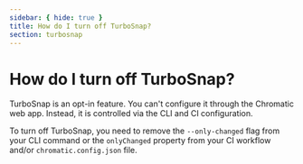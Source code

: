 ```yaml
---
sidebar: { hide: true }
title: How do I turn off TurboSnap?
section: turbosnap
---
```


# How do I turn off TurboSnap?

TurboSnap is an opt-in feature. You can't configure it through the Chromatic web app. Instead, it is controlled via the CLI and CI configuration.

To turn off TurboSnap, you need to remove the `--only-changed` flag from your CLI command or the `onlyChanged` property from your CI workflow and/or `chromatic.config.json` file.
